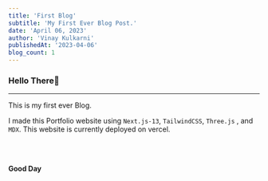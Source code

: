 ```yaml
---
title: 'First Blog'
subtitle: 'My First Ever Blog Post.'
date: 'April 06, 2023'
author: 'Vinay Kulkarni'
publishedAt: '2023-04-06'
blog_count: 1
---
```


### Hello There🐼

---

This is my first ever Blog.

I made this Portfolio website using `Next.js-13`, `TailwindCSS`, `Three.js` , and `MDX`. This website is currently deployed on vercel.

<br />
<br />

**Good Day**
